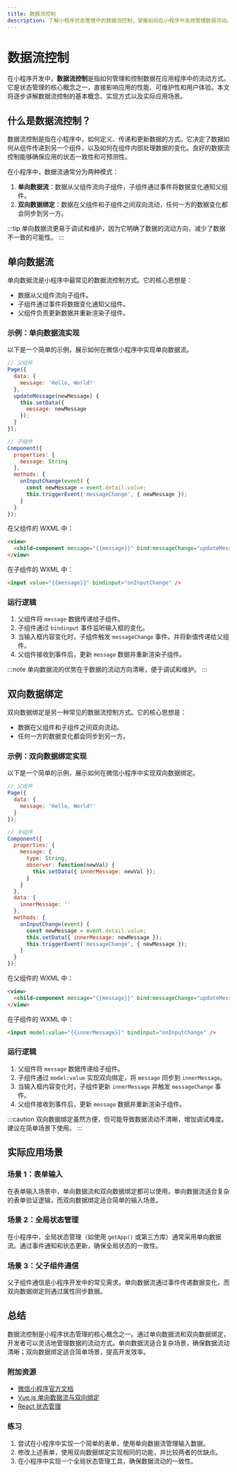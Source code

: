 ```yaml
---
title: 数据流控制
description: 了解小程序状态管理中的数据流控制，掌握如何在小程序中高效管理数据流动。
---
```


# 数据流控制

在小程序开发中，**数据流控制**是指如何管理和控制数据在应用程序中的流动方式。它是状态管理的核心概念之一，直接影响应用的性能、可维护性和用户体验。本文将逐步讲解数据流控制的基本概念、实现方式以及实际应用场景。

## 什么是数据流控制？

数据流控制是指在小程序中，如何定义、传递和更新数据的方式。它决定了数据如何从组件传递到另一个组件，以及如何在组件内部处理数据的变化。良好的数据流控制能够确保应用的状态一致性和可预测性。

在小程序中，数据流通常分为两种模式：

1. **单向数据流**：数据从父组件流向子组件，子组件通过事件将数据变化通知父组件。
2. **双向数据绑定**：数据在父组件和子组件之间双向流动，任何一方的数据变化都会同步到另一方。

:::tip
单向数据流更易于调试和维护，因为它明确了数据的流动方向，减少了数据不一致的可能性。
:::

## 单向数据流

单向数据流是小程序中最常见的数据流控制方式。它的核心思想是：

- 数据从父组件流向子组件。
- 子组件通过事件将数据变化通知父组件。
- 父组件负责更新数据并重新渲染子组件。

### 示例：单向数据流实现

以下是一个简单的示例，展示如何在微信小程序中实现单向数据流。

```javascript
// 父组件
Page({
  data: {
    message: 'Hello, World!'
  },
  updateMessage(newMessage) {
    this.setData({
      message: newMessage
    });
  }
});

// 子组件
Component({
  properties: {
    message: String
  },
  methods: {
    onInputChange(event) {
      const newMessage = event.detail.value;
      this.triggerEvent('messageChange', { newMessage });
    }
  }
});
```

在父组件的 WXML 中：

```html
<view>
  <child-component message="{{message}}" bind:messageChange="updateMessage" />
</view>
```

在子组件的 WXML 中：

```html
<input value="{{message}}" bindinput="onInputChange" />
```

### 运行逻辑

1. 父组件将 `message` 数据传递给子组件。
2. 子组件通过 `bindinput` 事件监听输入框的变化。
3. 当输入框内容变化时，子组件触发 `messageChange` 事件，并将新值传递给父组件。
4. 父组件接收到事件后，更新 `message` 数据并重新渲染子组件。

:::note
单向数据流的优势在于数据的流动方向清晰，便于调试和维护。
:::

## 双向数据绑定

双向数据绑定是另一种常见的数据流控制方式。它的核心思想是：

- 数据在父组件和子组件之间双向流动。
- 任何一方的数据变化都会同步到另一方。

### 示例：双向数据绑定实现

以下是一个简单的示例，展示如何在微信小程序中实现双向数据绑定。

```javascript
// 父组件
Page({
  data: {
    message: 'Hello, World!'
  }
});

// 子组件
Component({
  properties: {
    message: {
      type: String,
      observer: function(newVal) {
        this.setData({ innerMessage: newVal });
      }
    }
  },
  data: {
    innerMessage: ''
  },
  methods: {
    onInputChange(event) {
      const newMessage = event.detail.value;
      this.setData({ innerMessage: newMessage });
      this.triggerEvent('messageChange', { newMessage });
    }
  }
});
```

在父组件的 WXML 中：

```html
<view>
  <child-component message="{{message}}" bind:messageChange="updateMessage" />
</view>
```

在子组件的 WXML 中：

```html
<input model:value="{{innerMessage}}" bindinput="onInputChange" />
```

### 运行逻辑

1. 父组件将 `message` 数据传递给子组件。
2. 子组件通过 `model:value` 实现双向绑定，将 `message` 同步到 `innerMessage`。
3. 当输入框内容变化时，子组件更新 `innerMessage` 并触发 `messageChange` 事件。
4. 父组件接收到事件后，更新 `message` 数据并重新渲染子组件。

:::caution
双向数据绑定虽然方便，但可能导致数据流动不清晰，增加调试难度。建议在简单场景下使用。
:::

## 实际应用场景

### 场景 1：表单输入

在表单输入场景中，单向数据流和双向数据绑定都可以使用。单向数据流适合复杂的表单验证逻辑，而双向数据绑定适合简单的输入场景。

### 场景 2：全局状态管理

在小程序中，全局状态管理（如使用 `getApp()` 或第三方库）通常采用单向数据流。通过事件通知和状态更新，确保全局状态的一致性。

### 场景 3：父子组件通信

父子组件通信是小程序开发中的常见需求。单向数据流通过事件传递数据变化，而双向数据绑定则通过属性同步数据。

## 总结

数据流控制是小程序状态管理的核心概念之一。通过单向数据流和双向数据绑定，开发者可以灵活地管理数据的流动方式。单向数据流适合复杂场景，确保数据流动清晰；双向数据绑定适合简单场景，提高开发效率。

### 附加资源

- [微信小程序官方文档](https://developers.weixin.qq.com/miniprogram/dev/framework/)
- [Vue.js 单向数据流与双向绑定](https://vuejs.org/v2/guide/components-props.html)
- [React 状态管理](https://reactjs.org/docs/state-and-lifecycle.html)

### 练习

1. 尝试在小程序中实现一个简单的表单，使用单向数据流管理输入数据。
2. 修改上述表单，使用双向数据绑定实现相同的功能，并比较两者的优缺点。
3. 在小程序中实现一个全局状态管理工具，确保数据流动的一致性。